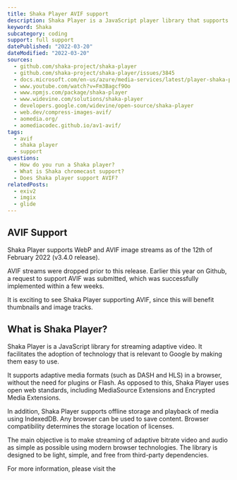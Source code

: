 ```yaml
---
title: Shaka Player AVIF support
description: Shaka Player is a JavaScript player library that supports AVIF.
keyword: Shaka
subcategory: coding
support: full support
datePublished: "2022-03-20"
dateModified: "2022-03-20"
sources:
  - github.com/shaka-project/shaka-player
  - github.com/shaka-project/shaka-player/issues/3845
  - docs.microsoft.com/en-us/azure/media-services/latest/player-shaka-player-how-to
  - www.youtube.com/watch?v=Fm3Bagcf9Oo
  - www.npmjs.com/package/shaka-player
  - www.widevine.com/solutions/shaka-player
  - developers.google.com/widevine/open-source/shaka-player
  - web.dev/compress-images-avif/
  - aomedia.org/
  - aomediacodec.github.io/av1-avif/
tags:
  - avif
  - shaka player
  - support
questions:
  - How do you run a Shaka player?
  - What is Shaka chromecast support?
  - Does Shaka player support AVIF?
relatedPosts:
  - exiv2
  - imgix
  - glide
---
```


## AVIF Support

Shaka Player supports WebP and AVIF image streams as of the 12th of February 2022 (v3.4.0 release).

AVIF streams were dropped prior to this release. Earlier this year on Github, a request to support AVIF was submitted, which was successfully implemented within a few weeks.

It is exciting to see Shaka Player supporting AVIF, since this will benefit thumbnails and image tracks.

## What is Shaka Player?

Shaka Player is a JavaScript library for streaming adaptive video. It facilitates the adoption of technology that is relevant to Google by making them easy to use.

It supports adaptive media formats (such as DASH and HLS) in a browser, without the need for plugins or Flash. As opposed to this, Shaka Player uses open web standards, including MediaSource Extensions and Encrypted Media Extensions.

In addition, Shaka Player supports offline storage and playback of media using IndexedDB. Any browser can be used to save content. Browser compatibility determines the storage location of licenses.

The main objective is to make streaming of adaptive bitrate video and audio as simple as possible using modern browser technologies. The library is designed to be light, simple, and free from third-party dependencies.

For more information, please visit the <Link href="github.com/shaka-project/shaka-player" text="official Github page."/>
